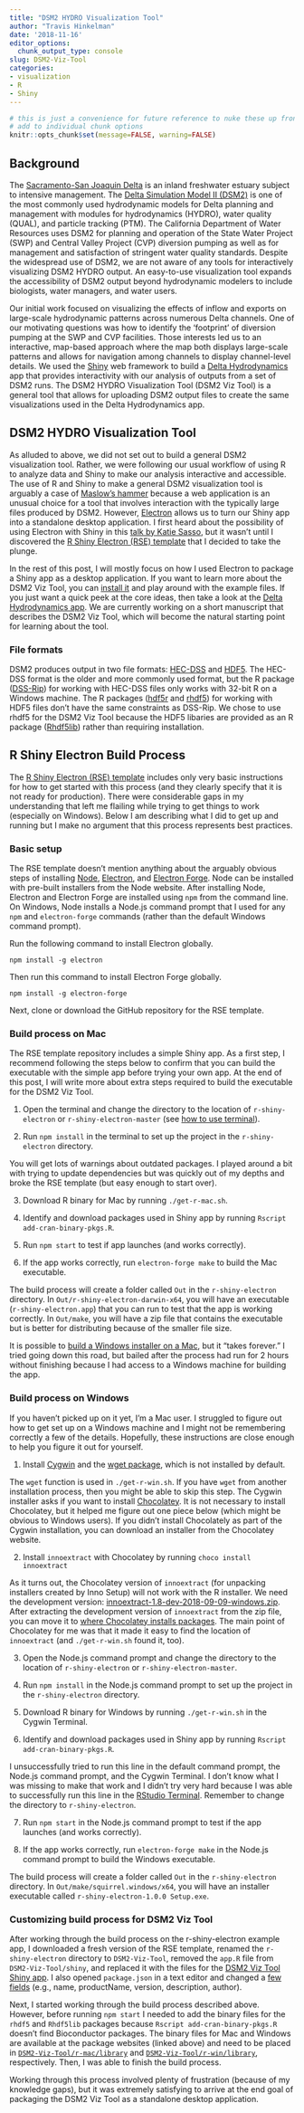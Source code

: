 ```yaml
---
title: "DSM2 HYDRO Visualization Tool"
author: "Travis Hinkelman"
date: '2018-11-16'
editor_options:
  chunk_output_type: console
slug: DSM2-Viz-Tool
categories:
- visualization
- R
- Shiny
---
```

```r
# this is just a convenience for future reference to nuke these up front vs
# add to individual chunk options
knitr::opts_chunk$set(message=FALSE, warning=FALSE)
```
## Background

The [Sacramento-San Joaquin Delta](https://sacdeltaguide.atavist.com/) is an inland freshwater estuary subject to intensive management. The [Delta Simulation Model II (DSM2)](http://baydeltaoffice.water.ca.gov/modeling/deltamodeling/models/dsm2/dsm2.cfm) is one of the most commonly used hydrodynamic models for Delta planning and management with modules for hydrodynamics (HYDRO), water quality (QUAL), and particle tracking (PTM). The California Department of Water Resources uses DSM2 for planning and operation of the State Water Project (SWP) and Central Valley Project (CVP) diversion pumping as well as for management and satisfaction of stringent water quality standards. Despite the widespread use of DSM2, we are not aware of any tools for interactively visualizing DSM2 HYDRO output. An easy-to-use visualization tool expands the accessibility of DSM2 output beyond hydrodynamic modelers to include biologists, water managers, and water users.

Our initial work focused on visualizing the effects of inflow and exports on large-scale hydrodynamic patterns across numerous Delta channels. One of our motivating questions was how to identify the ‘footprint’ of diversion pumping at the SWP and CVP facilities. Those interests led us to an interactive, map-based approach where the map both displays large-scale patterns and allows for navigation among channels to display channel-level details. We used the [Shiny](https://shiny.rstudio.com/) web framework to build a [Delta Hydrodynamics](https://fishsciences.shinyapps.io/delta-hydrodynamics/) app that provides interactivity with our analysis of outputs from a set of DSM2 runs. The DSM2 HYDRO Visualization Tool (DSM2 Viz Tool) is a general tool that allows for uploading DSM2 output files to create the same visualizations used in the Delta Hydrodynamics app. 

## DSM2 HYDRO Visualization Tool

As alluded to above, we did not set out to build a general DSM2 visualization tool. Rather, we were following our usual workflow of using R to analyze data and Shiny to make our analysis interactive and accessible. The use of R and Shiny to make a general DSM2 visualization tool is arguably a case of [Maslow's hammer](https://en.wikipedia.org/wiki/Law_of_the_instrument) because a web application is an unusual choice for a tool that involves interaction with the typically large files produced by DSM2. However, [Electron](https://electronjs.org/) allows us to turn our Shiny app into a standalone desktop application. I first heard about the possibility of using Electron with Shiny in this [talk by Katie Sasso](https://www.youtube.com/watch?v=ARrbbviGvjc), but it wasn't until I discovered the [R Shiny Electron (RSE) template](https://github.com/dirkschumacher/r-shiny-electron) that I decided to take the plunge. 

In the rest of this post, I will mostly focus on how I used Electron to package a Shiny app as a desktop application. If you want to learn more about the DSM2 Viz Tool, you can [install it](https://github.com/fishsciences/DSM2-Viz-Tool) and play around with the example files. If you just want a quick peek at the core ideas, then take a look at the [Delta Hydrodynamics app](https://fishsciences.shinyapps.io/delta-hydrodynamics/). We are currently working on a short manuscript that describes the DSM2 Viz Tool, which will become the natural starting point for learning about the tool.

### File formats

DSM2 produces output in two file formats: [HEC-DSS](http://www.hec.usace.army.mil/software/hec-dss/) and [HDF5](https://portal.hdfgroup.org/display/HDF5/HDF5). The HEC-DSS format is the older and more commonly used format, but the R package ([DSS-Rip](https://github.com/eheisman/dssrip)) for working with HEC-DSS files only works with 32-bit R on a Windows machine. The R packages ([hdf5r](https://github.com/hhoeflin/hdf5r) and [rhdf5](https://bioconductor.org/packages/release/bioc/html/rhdf5.html)) for working with HDF5 files don't have the same constraints as DSS-Rip. We chose to use rhdf5 for the DSM2 Viz Tool because the HDF5 libaries are provided as an R package ([Rhdf5lib](https://bioconductor.org/packages/release/bioc/html/Rhdf5lib.html)) rather than requiring installation.  

## R Shiny Electron Build Process

The [R Shiny Electron (RSE) template](https://github.com/dirkschumacher/r-shiny-electron) includes only very basic instructions for how to get started with this process (and they clearly specify that it is not ready for production). There were considerable gaps in my understanding that left me flailing while trying to get things to work (especially on Windows). Below I am describing what I did to get up and running but I make no argument that this process represents best practices.

### Basic setup

The RSE template doesn't mention anything about the arguably obvious steps of installing [Node](https://nodejs.org/), [Electron](https://electronjs.org/), and [Electron Forge](https://electronforge.io/). Node can be installed with pre-built installers from the Node website. After installing Node, Electron and Electron Forge are installed using `npm` from the command line. On Windows, Node installs a Node.js command prompt that I used for any `npm` and `electron-forge` commands (rather than the default Windows command prompt).

Run the following command to install Electron globally.
```
npm install -g electron
```
Then run this command to install Electron Forge globally.
```
npm install -g electron-forge
```
Next, clone or download the GitHub repository for the RSE template.

### Build process on Mac

The RSE template repository includes a simple Shiny app. As a first step, I recommend following the steps below to confirm that you can build the executable with the simple app before trying your own app. At the end of this post, I will write more about extra steps required to build the executable for the DSM2 Viz Tool. 

1. Open the terminal and change the directory to the location of `r-shiny-electron` or `r-shiny-electron-master` (see [how to use terminal](https://macpaw.com/how-to/use-terminal-on-mac)).

2. Run `npm install` in the terminal to set up the project in the `r-shiny-electron` directory.

You will get lots of warnings about outdated packages. I played around a bit with trying to update dependencies but was quickly out of my depths and broke the RSE template (but easy enough to start over).

3. Download R binary for Mac by running `./get-r-mac.sh`.

4. Identify and download packages used in Shiny app by running `Rscript add-cran-binary-pkgs.R`.

5. Run `npm start` to test if app launches (and works correctly).

6. If the app works correctly, run `electron-forge make` to build the Mac executable.

The build process will create a folder called `Out` in the `r-shiny-electron` directory. In `Out/r-shiny-electron-darwin-x64`, you will have an executable (`r-shiny-electron.app`) that you can run to test that the app is working correctly. In `Out/make`, you will have a zip file that contains the executable but is better for distributing because of the smaller file size.

It is possible to [build a Windows installer on a Mac](https://github.com/dirkschumacher/r-shiny-electron/issues/25), but it "takes forever." I tried going down this road, but bailed after the process had run for 2 hours without finishing because I had access to a Windows machine for building the app.

### Build process on Windows

If you haven't picked up on it yet, I'm a Mac user. I struggled to figure out how to get set up on a Windows machine and I might not be remembering correctly a few of the details. Hopefully, these instructions are close enough to help you figure it out for yourself.

1. Install [Cygwin](https://cygwin.com/) and the [wget package](https://superuser.com/questions/693284/wget-command-not-working-in-cygwin), which is not installed by default. 

The `wget` function is used in `./get-r-win.sh`. If you have `wget` from another installation process, then you might be able to skip this step. The Cygwin installer asks if you want to install [Chocolatey](https://chocolatey.org/). It is not necessary to install Chocolatey, but it helped me figure out one piece below (which might be obvious to Windows users). If you didn't install Chocolately as part of the Cygwin installation, you can download an installer from the Chocolatey website.

2. Install `innoextract` with Chocolatey by running `choco install innoextract`

As it turns out, the Chocolatey version of `innoextract` (for unpacking installers created by Inno Setup) will not work with the R installer. We need the development version: [innoextract-1.8-dev-2018-09-09-windows.zip](http://constexpr.org/innoextract/files/snapshots/innoextract-1.8-dev-2018-09-09/). After extracting the development version of `innoextract` from the zip file, you can move it to [where Chocolatey installs packages](https://chocolatey.org/faq#where-does-chocolatey-install-by-default). The main point of Chocolatey for me was that it made it easy to find the location of `innoextract` (and `./get-r-win.sh` found it, too).

3. Open the Node.js command prompt and change the directory to the location of `r-shiny-electron` or `r-shiny-electron-master`.

4. Run `npm install` in the Node.js command prompt to set up the project in the `r-shiny-electron` directory.

5. Download R binary for Windows by running `./get-r-win.sh` in the Cygwin Terminal.

6. Identify and download packages used in Shiny app by running `Rscript add-cran-binary-pkgs.R`.

I unsuccessfully tried to run this line in the default command prompt, the Node.js command prompt, and the Cygwin Terminal. I don't know what I was missing to make that work and I didn't try very hard because I was able to successfully run this line in the [RStudio Terminal](https://support.rstudio.com/hc/en-us/articles/115010737148-Using-the-RStudio-Terminal). Remember to change the directory to `r-shiny-electron`.

7. Run `npm start` in the Node.js command prompt to test if the app launches (and works correctly).

8. If the app works correctly, run `electron-forge make` in the Node.js command prompt to build the Windows executable.

The build process will create a folder called `Out` in the `r-shiny-electron` directory. In `Out/make/squirrel.windows/x64`, you will have an installer executable called `r-shiny-electron-1.0.0 Setup.exe`.

### Customizing build process for DSM2 Viz Tool

After working through the build process on the r-shiny-electron example app, I downloaded a fresh version of the RSE template, renamed the `r-shiny-electron` directory to `DSM2-Viz-Tool`, removed the `app.R` file from `DSM2-Viz-Tool/shiny`, and replaced it with the files for the [DSM2 Viz Tool Shiny app](https://github.com/fishsciences/DSM2-Viz-Tool/tree/master/shiny). I also opened `package.json` in a text editor and changed a [few fields](https://github.com/fishsciences/DSM2-Viz-Tool/blob/master/package.json) (e.g., name, productName, version, description, author). 

Next, I started working through the build process described above. However, before running `npm start` I needed to add the binary files for the `rhdf5` and `Rhdf5lib` packages because `Rscript add-cran-binary-pkgs.R` doesn't find Bioconductor packages. The binary files for Mac and Windows are available at the package websites (linked above) and need to be placed in [`DSM2-Viz-Tool/r-mac/library`](https://github.com/fishsciences/DSM2-Viz-Tool/tree/master/r-mac/library) and [`DSM2-Viz-Tool/r-win/library`](https://github.com/fishsciences/DSM2-Viz-Tool/tree/master/r-win/library), respectively. Then, I was able to finish the build process.

Working through this process involved plenty of frustration (because of my knowledge gaps), but it was extremely satisfying to arrive at the end goal of packaging the DSM2 Viz Tool as a standalone desktop application.


